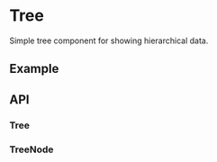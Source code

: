 
<Meta title="Docs/Components/Layout/Tree" />

# Tree
Simple tree component for showing hierarchical data.

## Example
<Canvas sourceState="shown" of={TreeStories.Simple} />

## API
### Tree
<ArgTypes of={Tree} />

### TreeNode
<ArgTypes of={TreeNode} />
